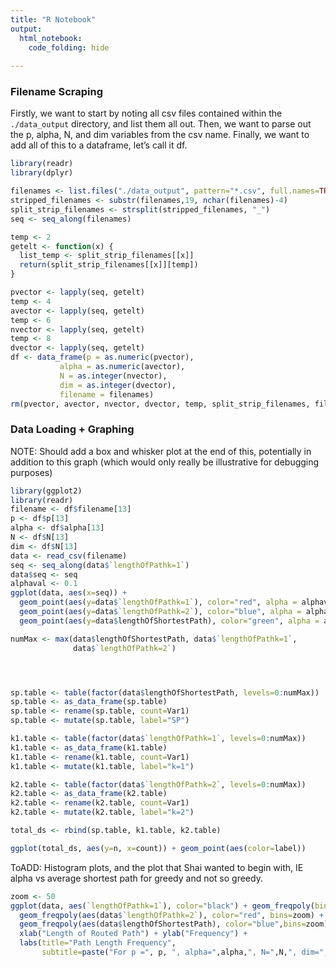 ```yaml
---
title: "R Notebook"
output: 
  html_notebook:
    code_folding: hide
  
---
```


### Filename Scraping

Firstly, we want to start by noting all csv files contained within the `./data_output` directory,
and list them all out. Then, we want to parse out the p, alpha, N, and dim variables from the 
csv name. Finally, we want to add all of this to a dataframe, let's call it df.

```r
library(readr)
library(dplyr)

filenames <- list.files("./data_output", pattern="*.csv", full.names=TRUE)
stripped_filenames <- substr(filenames,19, nchar(filenames)-4)
split_strip_filenames <- strsplit(stripped_filenames, "_")
seq <- seq_along(filenames)

temp <- 2
getelt <- function(x) {
  list_temp <- split_strip_filenames[[x]]
  return(split_strip_filenames[[x]][temp])
}

pvector <- lapply(seq, getelt)
temp <- 4
avector <- lapply(seq, getelt)
temp <- 6
nvector <- lapply(seq, getelt)
temp <- 8
dvector <- lapply(seq, getelt)
df <- data_frame(p = as.numeric(pvector),
           alpha = as.numeric(avector),
           N = as.integer(nvector),
           dim = as.integer(dvector),
           filename = filenames)
rm(pvector, avector, nvector, dvector, temp, split_strip_filenames, filenames, stripped_filenames, getelt)
```

### Data Loading + Graphing

NOTE: Should add a box and whisker plot at the end of this, potentially in addition
to this graph (which would only really be illustrative for debugging purposes)
```r
library(ggplot2)
library(readr)
filename <- df$filename[13]
p <- df$p[13]
alpha <- df$alpha[13]
N <- df$N[13]
dim <- df$N[13]
data <- read_csv(filename)
seq <- seq_along(data$`lengthOfPathk=1`)
data$seq <- seq
alphaval <- 0.1
ggplot(data, aes(x=seq)) +
  geom_point(aes(y=data$`lengthOfPathk=1`), color="red", alpha = alphaval, position=position_jitter()) +  
  geom_point(aes(y=data$`lengthOfPathk=2`), color="blue", alpha = alphaval, position=position_jitter()) +
  geom_point(aes(y=data$lengthOfShortestPath), color="green", alpha = alphaval, position=position_jitter())
```
```r

numMax <- max(data$lengthOfShortestPath, data$`lengthOfPathk=1`,
              data$`lengthOfPathk=2`)




sp.table <- table(factor(data$lengthOfShortestPath, levels=0:numMax))
sp.table <- as_data_frame(sp.table)
sp.table <- rename(sp.table, count=Var1)
sp.table <- mutate(sp.table, label="SP")

k1.table <- table(factor(data$`lengthOfPathk=1`, levels=0:numMax))
k1.table <- as_data_frame(k1.table)
k1.table <- rename(k1.table, count=Var1)
k1.table <- mutate(k1.table, label="k=1")

k2.table <- table(factor(data$`lengthOfPathk=2`, levels=0:numMax))
k2.table <- as_data_frame(k2.table)
k2.table <- rename(k2.table, count=Var1)
k2.table <- mutate(k2.table, label="k=2")

total_ds <- rbind(sp.table, k1.table, k2.table)

ggplot(total_ds, aes(y=n, x=count)) + geom_point(aes(color=label))
```
ToADD: Histogram plots, and the plot that Shai wanted to begin with, IE alpha 
vs average shortest path for greedy and not so greedy.


```r
zoom <- 50
ggplot(data, aes(`lengthOfPathk=1`), color="black") + geom_freqpoly(bins=zoom) + 
  geom_freqpoly(aes(data$`lengthOfPathk=2`), color="red", bins=zoom) +
  geom_freqpoly(aes(data$lengthOfShortestPath), color="blue",bins=zoom) +
  xlab("Length of Routed Path") + ylab("Frequency") +
  labs(title="Path Length Frequency", 
       subtitle=paste("For p =", p, ", alpha=",alpha,", N=",N,", dim=",dim, sep="")) + xlim(0,NA)
```

